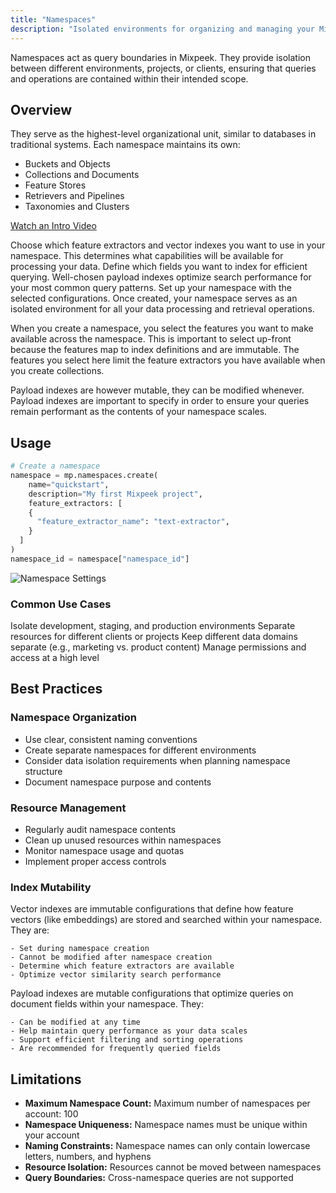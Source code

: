 ```yaml
---
title: "Namespaces"
description: "Isolated environments for organizing and managing your Mixpeek resources"
---
```

<Note>
  Namespaces act as query boundaries in Mixpeek. They provide isolation between different environments, projects, or clients, ensuring that queries and operations are contained within their intended scope.
</Note>

## Overview

They serve as the highest-level organizational unit, similar to databases in traditional systems. Each namespace maintains its own:

- Buckets and Objects
- Collections and Documents
- Feature Stores
- Retrievers and Pipelines
- Taxonomies and Clusters

[Watch an Intro Video](/studio/namespaces)


<Steps>
  <Step title="Select Features">
    Choose which feature extractors and vector indexes you want to use in your namespace. This determines what capabilities will be available for processing your data.
  </Step>
  <Step title="Select Payload Index">
    Define which fields you want to index for efficient querying. Well-chosen payload indexes optimize search performance for your most common query patterns.
  </Step>
  <Step title="Create Namespace">
    Set up your namespace with the selected configurations. Once created, your namespace serves as an isolated environment for all your data processing and retrieval operations.
  </Step>
</Steps>


When you create a namespace, you select the features you want to make available across the namespace. This is important to select up-front because the features map to index definitions and are immutable. The features you select here limit the feature extractors you have available when you create collections. 

Payload indexes are however mutable, they can be modified whenever. Payload indexes are important to specify in order to ensure your queries remain performant as the contents of your namespace scales. 


## Usage

```python
# Create a namespace
namespace = mp.namespaces.create(
    name="quickstart",
    description="My first Mixpeek project",
    feature_extractors: [
    {
      "feature_extractor_name": "text-extractor",
    }
  ]
)
namespace_id = namespace["namespace_id"]
```

![Namespace Settings](https://d8ts56gtwtyh1.cloudfront.net/docs/warehouse/images/namespace_settings.jpg)

### Common Use Cases

<CardGroup cols={2}>
  <Card title="Environment Separation" icon="layer-group">
    Isolate development, staging, and production environments
  </Card>
  
  <Card title="Client Isolation" icon="users">
    Separate resources for different clients or projects
  </Card>
  
  <Card title="Data Segregation" icon="database">
    Keep different data domains separate (e.g., marketing vs. product content)
  </Card>
  
  <Card title="Access Control" icon="lock">
    Manage permissions and access at a high level
  </Card>
</CardGroup>

## Best Practices

### Namespace Organization

- Use clear, consistent naming conventions
- Create separate namespaces for different environments
- Consider data isolation requirements when planning namespace structure
- Document namespace purpose and contents

### Resource Management

- Regularly audit namespace contents
- Clean up unused resources within namespaces
- Monitor namespace usage and quotas
- Implement proper access controls

### Index Mutability

<Tabs>
  <Tab title="Vector Indexes">
    Vector indexes are immutable configurations that define how feature vectors (like embeddings) are stored and searched within your namespace. They are:

    - Set during namespace creation
    - Cannot be modified after namespace creation
    - Determine which feature extractors are available
    - Optimize vector similarity search performance
  </Tab>
  
  <Tab title="Payload Indexes">
    Payload indexes are mutable configurations that optimize queries on document fields within your namespace. They:

    - Can be modified at any time
    - Help maintain query performance as your data scales
    - Support efficient filtering and sorting operations
    - Are recommended for frequently queried fields
  </Tab>
</Tabs>

## Limitations

- **Maximum Namespace Count:** Maximum number of namespaces per account: 100
- **Namespace Uniqueness:** Namespace names must be unique within your account
- **Naming Constraints:** Namespace names can only contain lowercase letters, numbers, and hyphens
- **Resource Isolation:** Resources cannot be moved between namespaces
- **Query Boundaries:** Cross-namespace queries are not supported